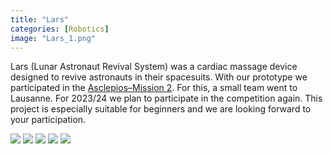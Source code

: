 ---
title: "Lars"
categories: [Robotics]
image: "Lars_1.png"
---

Lars (Lunar Astronaut Revival System) was a cardiac massage device designed to revive astronauts in their spacesuits. 
With our prototype we participated in the [Asclepios--Mission 2](https://asclepios.ch/de/asclepios-ii-5/). For this, a small team went to Lausanne. 
For 2023/24 we plan to participate in the competition again. 
This project is especially suitable for beginners and we are looking forward to your participation.

<div class="slideshow">
  <!-- put all images here that should be available in the slideshow -->
  <img src="Lars_1.png" >
  <img src="Lars_3.jpg" >
  <img src="Lars_2.jpg" >
  <img src="Lars_4.png" >
  <img src="Lars_0.png" >
</div>
<br/>